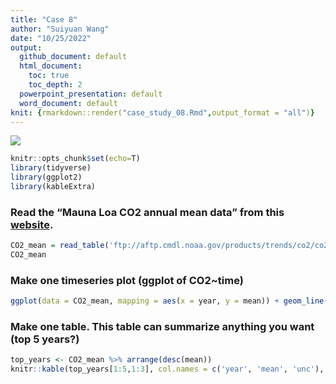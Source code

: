 ```yaml
---
title: "Case 8"
author: "Suiyuan Wang"
date: "10/25/2022"
output:
  github_document: default
  html_document:
    toc: true
    toc_depth: 2
  powerpoint_presentation: default
  word_document: default
knit: {rmarkdown::render("case_study_08.Rmd",output_format = "all")}
---
```

![](https://gml.noaa.gov/webdata/logos/noaa_small.png)
```r
knitr::opts_chunk$set(echo=T)
library(tidyverse)
library(ggplot2)
library(kableExtra)
```

### Read the “Mauna Loa CO2 annual mean data” from this [website](https://gml.noaa.gov/ccgg/trends/data.html).
```r
CO2_mean = read_table('ftp://aftp.cmdl.noaa.gov/products/trends/co2/co2_annmean_mlo.txt',col_names = c('year', 'mean', 'unc'), skip = 57)
CO2_mean
```

### Make one timeseries plot (ggplot of CO2~time)
```r
ggplot(data = CO2_mean, mapping = aes(x = year, y = mean)) + geom_line()
```

### Make one table. This table can summarize anything you want (top 5 years?)
```r
top_years <- CO2_mean %>% arrange(desc(mean))
knitr::kable(top_years[1:5,1:3], col.names = c('year', 'mean', 'unc'), caption = "Mauna Loa Top 5 years CO2 annual mean data.", "simple")
```


